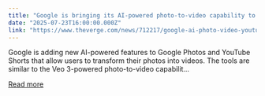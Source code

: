 ```yaml
---
title: "Google is bringing its AI-powered photo-to-video capability to more apps"
date: "2025-07-23T16:00:00.000Z"
link: "https://www.theverge.com/news/712217/google-ai-photo-video-youtube-shorts"
---
```


Google is adding new AI-powered features to Google Photos and YouTube Shorts that allow users to transform their photos into videos. The tools are similar to the Veo 3-powered photo-to-video capabilit...

[Read more](https://www.theverge.com/news/712217/google-ai-photo-video-youtube-shorts)
